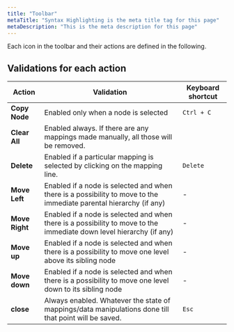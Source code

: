 ```yaml
---
title: "Toolbar"
metaTitle: "Syntax Highlighting is the meta title tag for this page"
metaDescription: "This is the meta description for this page"
---
```

Each icon in the toolbar and their actions are defined in the following.
<FlowService>

<FlowStep comment="Shows only the mapped nodes" img="pipeline/toolbar/show-only-mapped-new.png"/>
<FlowStep comment="Copies a selected node" img="pipeline/toolbar/copy-new.png"/>
<FlowStep comment="Clears all the manual mappings" img="pipeline/toolbar/clear-all-new.png"/>
<FlowStep comment="Deletes the selected link/mapping " img="pipeline/toolbar/delete-mapping-new.png"/>
<FlowStep comment="moves the selected node" img="pipeline/toolbar/move-new.png"/>
<FlowStep comment="link/map the nodes selected" img="pipeline/toolbar/link-new.png"/>
<FlowStep comment="allows to set value for a node " img="pipeline/toolbar/set-value-new.png"/>
<FlowStep comment="drop the selected node from pipeline" img="pipeline/toolbar/drop-field-new.png"/>
<FlowStep comment="toggles fullscreen" img="pipeline/toolbar/full-screen-new.png"/>
<FlowStep comment="closes the pipeline panel" img="pipeline/toolbar/close-new.png"/>

</FlowService>

## Validations for each action

Action | Validation | Keyboard shortcut
--- | --- | ---
**Copy Node** | Enabled only when a node is selected |`Ctrl + C`
**Clear All** | Enabled always. If there are any mappings made manually, all those will be removed. | 
**Delete** | Enabled if a particular mapping is selected by clicking on the mapping line. | `Delete`
**Move Left** | Enabled if a node is selected and when there is a possibility to move to the immediate parental hierarchy (if any) | -
**Move Right** |  Enabled if a node is selected and when there is a possibility to move to the immediate down level hierarchy (if any) | -
**Move up** | Enabled if a node is selected and when there is a possibility to move one level above its sibling node | -
**Move down** |  Enabled if a node is selected and when there is a possibility to move one level down to its sibling node  | -
**close** | Always enabled. Whatever the state of mappings/data manipulations done till that point will be saved. | `Esc`